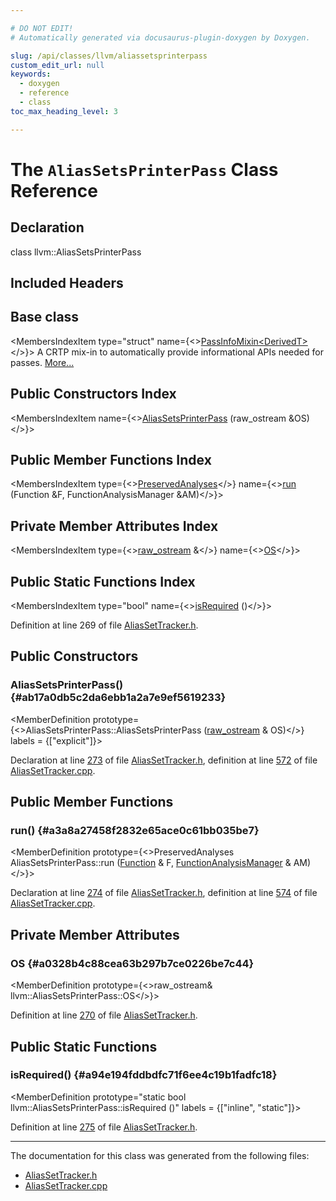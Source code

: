 ```yaml
---

# DO NOT EDIT!
# Automatically generated via docusaurus-plugin-doxygen by Doxygen.

slug: /api/classes/llvm/aliassetsprinterpass
custom_edit_url: null
keywords:
  - doxygen
  - reference
  - class
toc_max_heading_level: 3

---
```





# The `AliasSetsPrinterPass` Class Reference

<DoxygenPage pluginConfig={pluginConfig}>



## Declaration

<CodeBlock>class llvm::AliasSetsPrinterPass</CodeBlock>

## Included Headers

<IncludesList>
<IncludesListItem
  filePath="llvm/Analysis/AliasSetTracker.h"
  permalink="/docs/api/files/include/include/llvm/include/llvm/analysis/aliassettracker-h"
  isLocal="true" />
</IncludesList>

## Base class

<MembersIndex>

<MembersIndexItem
  type="struct"
  name={<><a href="/docs/api/structs/llvm/passinfomixin">PassInfoMixin&lt;DerivedT&gt;</a></>}>
A CRTP mix-in to automatically provide informational APIs needed for passes. <a href="/docs/api/structs/llvm/passinfomixin/#details">More...</a>
</MembersIndexItem>

</MembersIndex>

## Public Constructors Index

<MembersIndex>

<MembersIndexItem
  name={<><a href="#ab17a0db5c2da6ebb1a2a7e9ef5619233">AliasSetsPrinterPass</a> (raw&#95;ostream &amp;OS)</>}>
</MembersIndexItem>

</MembersIndex>

## Public Member Functions Index

<MembersIndex>

<MembersIndexItem
  type={<><a href="/docs/api/classes/llvm/preservedanalyses">PreservedAnalyses</a></>}
  name={<><a href="#a3a8a27458f2832e65ace0c61bb035be7">run</a> (Function &amp;F, FunctionAnalysisManager &amp;AM)</>}>
</MembersIndexItem>

</MembersIndex>

## Private Member Attributes Index

<MembersIndex>

<MembersIndexItem
  type={<><a href="/docs/api/classes/llvm/raw-ostream">raw&#95;ostream</a> &amp;</>}
  name={<><a href="#a0328b4c88cea63b297b7ce0226be7c44">OS</a></>}>
</MembersIndexItem>

</MembersIndex>

## Public Static Functions Index

<MembersIndex>

<MembersIndexItem
  type="bool"
  name={<><a href="#a94e194fddbdfc71f6ee4c19b1fadfc18">isRequired</a> ()</>}>
</MembersIndexItem>

</MembersIndex>


Definition at line 269 of file <a href="/docs/api/files/include/include/llvm/include/llvm/analysis/aliassettracker-h">AliasSetTracker.h</a>.

<SectionDefinition>

## Public Constructors

### AliasSetsPrinterPass() {#ab17a0db5c2da6ebb1a2a7e9ef5619233}

<MemberDefinition
  prototype={<>AliasSetsPrinterPass::AliasSetsPrinterPass (<a href="/docs/api/classes/llvm/raw-ostream">raw&#95;ostream</a> &amp; OS)</>}
  labels = {["explicit"]}>

Declaration at line <a href="/docs/api/files/include/include/llvm/include/llvm/analysis/aliassettracker-h/#l00273">273</a> of file <a href="/docs/api/files/include/include/llvm/include/llvm/analysis/aliassettracker-h">AliasSetTracker.h</a>, definition at line <a href="/docs/api/files/lib/lib/analysis/aliassettracker-cpp/#l00572">572</a> of file <a href="/docs/api/files/lib/lib/analysis/aliassettracker-cpp">AliasSetTracker.cpp</a>.
</MemberDefinition>

</SectionDefinition>

<SectionDefinition>

## Public Member Functions

### run() {#a3a8a27458f2832e65ace0c61bb035be7}

<MemberDefinition
  prototype={<>PreservedAnalyses AliasSetsPrinterPass::run (<a href="/docs/api/classes/llvm/function">Function</a> &amp; F, <a href="/docs/api/namespaces/llvm/#adce09a5a0de0e3177eb00e932734af2f">FunctionAnalysisManager</a> &amp; AM)</>}>

Declaration at line <a href="/docs/api/files/include/include/llvm/include/llvm/analysis/aliassettracker-h/#l00274">274</a> of file <a href="/docs/api/files/include/include/llvm/include/llvm/analysis/aliassettracker-h">AliasSetTracker.h</a>, definition at line <a href="/docs/api/files/lib/lib/analysis/aliassettracker-cpp/#l00574">574</a> of file <a href="/docs/api/files/lib/lib/analysis/aliassettracker-cpp">AliasSetTracker.cpp</a>.
</MemberDefinition>

</SectionDefinition>

<SectionDefinition>

## Private Member Attributes

### OS {#a0328b4c88cea63b297b7ce0226be7c44}

<MemberDefinition
  prototype={<>raw&#95;ostream&amp; llvm::AliasSetsPrinterPass::OS</>}>

Definition at line <a href="/docs/api/files/include/include/llvm/include/llvm/analysis/aliassettracker-h/#l00270">270</a> of file <a href="/docs/api/files/include/include/llvm/include/llvm/analysis/aliassettracker-h">AliasSetTracker.h</a>.
</MemberDefinition>

</SectionDefinition>

<SectionDefinition>

## Public Static Functions

### isRequired() {#a94e194fddbdfc71f6ee4c19b1fadfc18}

<MemberDefinition
  prototype="static bool llvm::AliasSetsPrinterPass::isRequired ()"
  labels = {["inline", "static"]}>

Definition at line <a href="/docs/api/files/include/include/llvm/include/llvm/analysis/aliassettracker-h/#l00275">275</a> of file <a href="/docs/api/files/include/include/llvm/include/llvm/analysis/aliassettracker-h">AliasSetTracker.h</a>.
</MemberDefinition>

</SectionDefinition>

<hr/>

The documentation for this class was generated from the following files:

<ul>
<li><a href="/docs/api/files/include/include/llvm/include/llvm/analysis/aliassettracker-h">AliasSetTracker.h</a></li>
<li><a href="/docs/api/files/lib/lib/analysis/aliassettracker-cpp">AliasSetTracker.cpp</a></li>
</ul>

</DoxygenPage>
